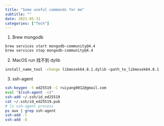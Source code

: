 ```yaml
---
title: "Some useful commands for me"
subtitle: ""
date: 2021-05-31
categories: ["Tech"]
---
```


1. Brew mongodb

```shell
brew services start mongodb-community@4.4
brew services stop mongodb-community@4.4
```

2. MacOS run 找不到 dylib

```bash
install_name_tool -change libmosek64.8.1.dylib <path_to_libmosek64.8.1.dylib>
```

3. ssh-agent

```bash
ssh-keygen -t ed25519 -C ruiyang0012@gmail.com
eval "$(ssh-agent -s)"
ssh-add ~/.ssh/id_ed25519
cat ~/.ssh/id_ed25519.pub
# ls ssh-agent process
ps aux | grep ssh-agent
ssh-add -l
ssh-add -D
```
